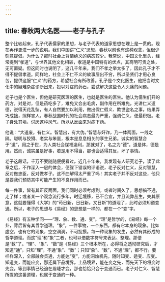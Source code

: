 ```yaml
---
---
---
```

title: 春秋两大名医——老子与孔子
---




整个比较起来，孔子代表儒家的思想，与老子代表的道家思想在理上是一贯的。现在再作更进一步的说明。我们中国讲“仁义”思想，春秋以前也有这种观念，但很少刻意提倡。为什么？那时社会上背情绝义的病态较少。我常说，中国文化里头，经常提到“孝道”，与世界其他文化相较，孝道是中国特有的优点，其高明可贵之处，无可置疑。但这同时也说明了，这几千年来，我们不孝之举太多了，因此孔子才不得不提倡孝道。同样地，社会上不仁不义的故事层出不穷，所以圣贤们才用心良苦，提供这服“仁义”的药方，希望社会有所改善。孔子是个文化医生，他把当时文化中的疑难杂症诊断出来，投以对症的药石，尝试解决这些令人头痛的问题。

老子也是个医生，但他是研究医理的医生，也就是医生的医生。他认为儒生们开的药方，对是对，但是药吃多了，难免又会出毛病，副作用在所难免。光讲仁义道德，说得天花乱坠，有人自然要加以利用，做出假仁假义、欺世盗名之事，结果弄巧成拙，照样害人。春秋战国时代的社会病态最为严重，强调仁义，便最积极。老子身处其境，讨厌这种风气，所以从反面来对症下药。

他说：“大道废，有仁义。智慧出，有大伪。”智慧与奸诈，乃一体两面，一线之隔。聪明与狡猾、老实与笨蛋，根本是息息相关的孪生兄弟。诚实的智慧合于“道”，用之于世，为人类社会谋福造利，那就对了，名之为“德”。道是体，德是用。然而，诚实虽是好事，若是用不得当，那也会适得其反，坏了事情。

老子这段话，千万不要随随便便看过。近几十年来，我发现有人研究老子，读了此章之后，不作深入一层的体会，便骤下错误的评语说，老子反对仁义，反对智慧，反对做忠臣，反对做孝子。这不曲解得太严重了吗！其实老子并不反对这些，他只是要我们预防其中可能产生的不良作用而已。

每一件事，皆有其正反两面，我们同时必须考虑到。或者时间久了，思想搞不通，走了样；或者某一个观念流行多年，时迁境移，已不合宜，并且流弊丛生，失其原意，这就要懂得《大学》的“苟日新，日日新，又日新”的道理了，此时必须知道变通。所以，老子的思想与《易经》的思想是一样的，都在一个“变”字。

《易经》有五种学问——“理、象、数、通、变”。“理”是哲学的，《易经》每一个卦，背后皆有其哲学道理。“象”，一件事物，一个东西，都有它本身的现象。比如虚空，也有它的现象，空空洞洞，不可捉摸。每一种现象的发生，必然有其形成的哲学道理。而这“理”和“象”二者，也可以借数字符号来表达、整理。那便是“数”了。“理”、“象”、“数”是《易经》三个根本所在，必得将之透彻研究后，才知道“通”，只知“理”，不通“象”、“数”；只知“象”、“数”，不通“理”，都不行。要样样深入，全部融会贯通，方能达“变”，方能洞烛机先，随时知变、适变、应变。知道变，而能应变，那还属下品境界。上品境界，能在变之先，而先天下的将变时先变。等到事情已经迫在眉睫才变，那也恰恰只合于变通而已。老子对仁义、智慧所提的这番道理，也属于变通的一种。